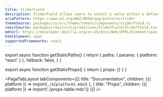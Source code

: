 ```yaml
---
title: SliderField
description: SliderField allows users to select a value within a defined range.
ariaPattern: https://www.w3.org/WAI/ARIA/apg/patterns/slider
themeSource: packages/ui/src/theme/tokens/components/sliderField.ts
reactSource: packages/react/src/primitives/SliderField/SliderField.tsx
mdnUrl: https://developer.mozilla.org/en-US/docs/Web/HTML/Element/span
htmlElement: span
supportedFrameworks: react
---
```

export async function getStaticPaths() {
  return {
    paths: { params: { platform: 'react' } },
    fallback: false,
  }
}

export async function getStaticProps() {
  return { props: {} }
}

<PageTabLayout 
  tabComponents={[{
    title: "Documentation", 
    children: <Fragment>{({ platform }) => import(`./${platform}.mdx`)}</Fragment>
  },
  {
    title: "Props", 
    children: <Fragment>{({ platform }) => import('./props-table.mdx')}</Fragment>
  }]}
/>
        